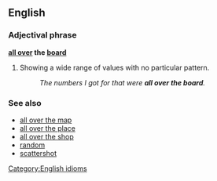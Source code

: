 ==English==
===Adjectival phrase===<!-- or probably adverbial -->
'''[[all over]] the [[board]]'''

# Showing a wide range of values with no particular pattern.
#: ''The numbers I got for that were '''all over the board'''.''

===See also===
*[[all over the map]]
*[[all over the place]]
*[[all over the shop]]
*[[random]]
*[[scattershot]]

[[Category:English idioms]]